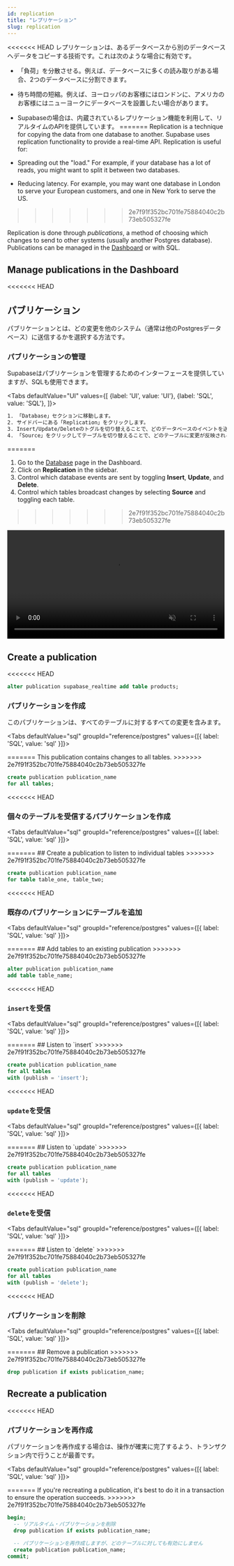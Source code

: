 ```yaml
---
id: replication
title: "レプリケーション"
slug: replication
---
```




<<<<<<< HEAD
レプリケーションは、あるデータベースから別のデータベースへデータをコピーする技術です。これは次のような場合に有効です。

- 「負荷」を分散させる。例えば、データベースに多くの読み取りがある場合、2つのデータベースに分割できます。
- 待ち時間の短縮。例えば、ヨーロッパのお客様にはロンドンに、アメリカのお客様にはニューヨークにデータベースを設置したい場合があります。
- Supabaseの場合は、内蔵されているレプリケーション機能を利用して、リアルタイムのAPIを提供しています。
=======
Replication is a technique for copying the data from one database to another. Supabase uses replication functionality to provide a real-time API. Replication is useful for:

- Spreading out the "load." For example, if your database has a lot of reads, you might want to split it between two databases.
- Reducing latency. For example, you may want one database in London to serve your European customers, and one in New York to serve the US.
>>>>>>> 2e7f91f352bc701fe75884040c2b73eb505327fe

Replication is done through _publications_, a method of choosing which changes to send to other systems (usually another Postgres database). Publications can be managed in the [Dashboard](https://app.supabase.com) or with SQL.

## Manage publications in the Dashboard

<<<<<<< HEAD
## パブリケーション

パブリケーションとは、どの変更を他のシステム（通常は他のPostgresデータベース）に送信するかを選択する方法です。


### パブリケーションの管理

Supabaseはパブリケーションを管理するためのインターフェースを提供していますが、SQLも使用できます。

<Tabs
defaultValue="UI"
values={[
  {label: 'UI', value: 'UI'},
  {label: 'SQL', value: 'SQL'},
]}>
<TabItem value="UI">

```sh
1. 「Database」セクションに移動します。
2. サイドバーにある「Replication」をクリックします。
3. Insert/Update/Deleteのトグルを切り替えることで、どのデータベースのイベントを送信するかを制御します。
4. 「Source」をクリックしてテーブルを切り替えることで、どのテーブルに変更が反映されるかを制御できます。
```
=======
1. Go to the [Database](https://app.supabase.com/project/_/database/tables) page in the Dashboard.
2. Click on **Replication** in the sidebar.
3. Control which database events are sent by toggling **Insert**, **Update**, and **Delete**.
4. Control which tables broadcast changes by selecting **Source** and toggling each table.
>>>>>>> 2e7f91f352bc701fe75884040c2b73eb505327fe

<video width="99%" muted playsInline controls="true">
<source src="/docs/videos/api/api-realtime.mp4" type="video/mp4" muted playsInline />
</video>

## Create a publication

<<<<<<< HEAD
```sql
alter publication supabase_realtime add table products;
```

</TabItem>
</Tabs>

### パブリケーションを作成

このパブリケーションは、すべてのテーブルに対するすべての変更を含みます。


<Tabs
  defaultValue="sql"
  groupId="reference/postgres"
  values={[{ label: 'SQL', value: 'sql' }]}>

<TabItem value="sql">
=======
This publication contains changes to all tables.
>>>>>>> 2e7f91f352bc701fe75884040c2b73eb505327fe

```sql
create publication publication_name 
for all tables;
```

<<<<<<< HEAD

</TabItem>

</Tabs>

### 個々のテーブルを受信するパブリケーションを作成



<Tabs
  defaultValue="sql"
  groupId="reference/postgres"
  values={[{ label: 'SQL', value: 'sql' }]}>

<TabItem value="sql">
=======
## Create a publication to listen to individual tables
>>>>>>> 2e7f91f352bc701fe75884040c2b73eb505327fe

```sql
create publication publication_name 
for table table_one, table_two;
```

<<<<<<< HEAD

</TabItem>

</Tabs>

### 既存のパブリケーションにテーブルを追加



<Tabs
  defaultValue="sql"
  groupId="reference/postgres"
  values={[{ label: 'SQL', value: 'sql' }]}>

<TabItem value="sql">
=======
## Add tables to an existing publication
>>>>>>> 2e7f91f352bc701fe75884040c2b73eb505327fe

```sql
alter publication publication_name 
add table table_name;
```

<<<<<<< HEAD

</TabItem>

</Tabs>

### `insert`を受信



<Tabs
  defaultValue="sql"
  groupId="reference/postgres"
  values={[{ label: 'SQL', value: 'sql' }]}>

<TabItem value="sql">
=======
## Listen to `insert`
>>>>>>> 2e7f91f352bc701fe75884040c2b73eb505327fe

```sql
create publication publication_name 
for all tables
with (publish = 'insert');
```

<<<<<<< HEAD

</TabItem>

</Tabs>

### `update`を受信



<Tabs
  defaultValue="sql"
  groupId="reference/postgres"
  values={[{ label: 'SQL', value: 'sql' }]}>

<TabItem value="sql">
=======
## Listen to `update`
>>>>>>> 2e7f91f352bc701fe75884040c2b73eb505327fe

```sql
create publication publication_name 
for all tables
with (publish = 'update');
```

<<<<<<< HEAD

</TabItem>

</Tabs>

### `delete`を受信



<Tabs
  defaultValue="sql"
  groupId="reference/postgres"
  values={[{ label: 'SQL', value: 'sql' }]}>

<TabItem value="sql">
=======
## Listen to `delete`
>>>>>>> 2e7f91f352bc701fe75884040c2b73eb505327fe

```sql
create publication publication_name 
for all tables
with (publish = 'delete');
```

<<<<<<< HEAD

</TabItem>

</Tabs>

### パブリケーションを削除



<Tabs
  defaultValue="sql"
  groupId="reference/postgres"
  values={[{ label: 'SQL', value: 'sql' }]}>

<TabItem value="sql">
=======
## Remove a publication
>>>>>>> 2e7f91f352bc701fe75884040c2b73eb505327fe

```sql
drop publication if exists publication_name;
```

## Recreate a publication

<<<<<<< HEAD
</TabItem>

</Tabs>

### パブリケーションを再作成

パブリケーションを再作成する場合は、操作が確実に完了するよう、トランザクション内で行うことが最善です。


<Tabs
  defaultValue="sql"
  groupId="reference/postgres"
  values={[{ label: 'SQL', value: 'sql' }]}>

<TabItem value="sql">
=======
If you're recreating a publication, it's best to do it in a transaction to ensure the operation succeeds.
>>>>>>> 2e7f91f352bc701fe75884040c2b73eb505327fe

```sql
begin; 
  -- リアルタイム・パブリケーションを削除
  drop publication if exists publication_name; 

  -- パブリケーションを再作成しますが、どのテーブルに対しても有効にしません
  create publication publication_name;  
commit;
```
